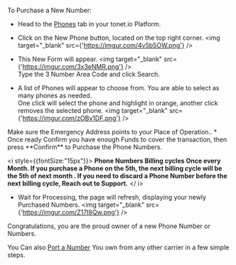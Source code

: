 
To Purchase a New Number:

* Head to the [Phones](https://tonet.io/dashboard/phones) tab in your tonet.io Platform.
* Click on the New Phone button, located on the top right corner.
<img target="_blank" src={'https://imgur.com/4v5b5OW.png'} />

* This New Form will appear. <img target="_blank" src={'https://imgur.com/3x3eNMR.png'} />  
Type the 3 Number Area Code and click Search.

* A list of Phones will appear to choose from. You are able to select as many phones as needed.  
One click will select the phone and highlight in orange, another click removes the selected phone.
<img target="_blank" src={'https://imgur.com/zOBv1DF.png'} />
<Callout emoji="⚠">
  Make sure the Emergency Address points to your Place of Operation..
</ Callout>
* Once ready Confirm you have enough Funds to cover the transaction, then press **Confirm** to Purchase the Phone Numbers.  

<i style={{fontSize:"15px"}}>
**Phone Numbers Billing cycles Once every Month. If you purchase a Phone on the 5th, the next billing cycle will be the 5th of next month 
. If you need to discard a Phone Number before the next billing cycle, Reach out to Support.**
</ i>  

* Wait for Processing, the page will refresh, displaying your newly Purchased Numbers.
<img target="_blank" src={'https://imgur.com/Z17I8Qw.png'} />

Congratulations, you are the proud owner of a new Phone Number or Numbers.  
  
You Can also [Port a Number](/phones/port_number) You own from any other carrier in a few simple steps.